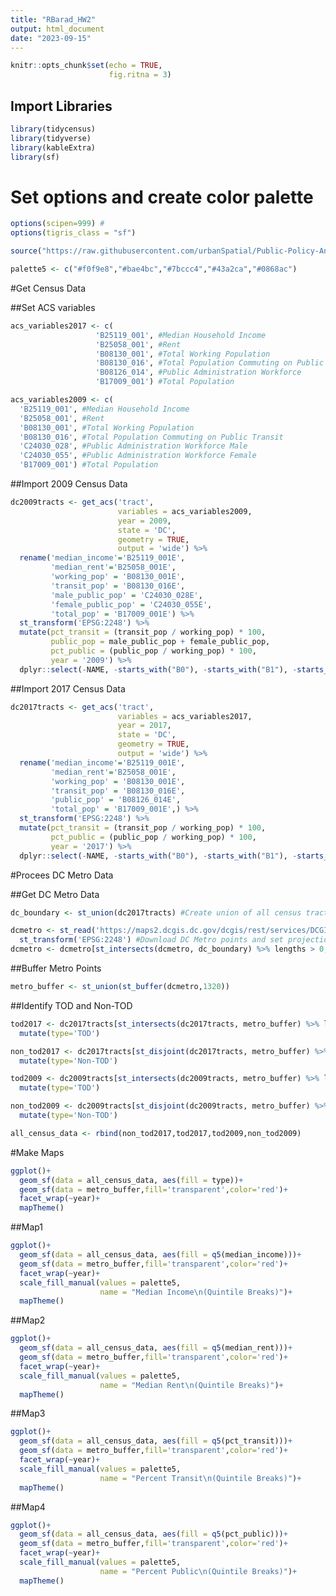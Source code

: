 ```yaml
---
title: "RBarad_HW2"
output: html_document
date: "2023-09-15"
---
```


```r
knitr::opts_chunk$set(echo = TRUE,
                      fig.ritna = 3)
```

## Import Libraries

```r
library(tidycensus)
library(tidyverse)
library(kableExtra)
library(sf)
```

# Set options and create color palette

```r

options(scipen=999) #
options(tigris_class = "sf")

source("https://raw.githubusercontent.com/urbanSpatial/Public-Policy-Analytics-Landing/master/functions.r")

palette5 <- c("#f0f9e8","#bae4bc","#7bccc4","#43a2ca","#0868ac")

```

#Get Census Data

##Set ACS variables

```r

acs_variables2017 <- c(
                   'B25119_001', #Median Household Income
                   'B25058_001', #Rent
                   'B08130_001', #Total Working Population
                   'B08130_016', #Total Population Commuting on Public Transit
                   'B08126_014', #Public Administration Workforce
                   'B17009_001') #Total Population

acs_variables2009 <- c(
  'B25119_001', #Median Household Income
  'B25058_001', #Rent
  'B08130_001', #Total Working Population
  'B08130_016', #Total Population Commuting on Public Transit
  'C24030_028', #Public Administration Workforce Male
  'C24030_055', #Public Administration Workforce Female
  'B17009_001') #Total Population
```


##Import 2009 Census Data

```r
dc2009tracts <- get_acs('tract',
                        variables = acs_variables2009,
                        year = 2009,
                        state = 'DC',
                        geometry = TRUE,
                        output = 'wide') %>%
  rename('median_income'='B25119_001E',
         'median_rent'='B25058_001E',
         'working_pop' = 'B08130_001E',
         'transit_pop' = 'B08130_016E',
         'male_public_pop' = 'C24030_028E',
         'female_public_pop' = 'C24030_055E',
         'total_pop' = 'B17009_001E') %>%
  st_transform('EPSG:2248') %>%
  mutate(pct_transit = (transit_pop / working_pop) * 100,
         public_pop = male_public_pop + female_public_pop,
         pct_public = (public_pop / working_pop) * 100,
         year = '2009') %>%
  dplyr::select(-NAME, -starts_with("B0"), -starts_with("B1"), -starts_with("B2"),-starts_with("C2"), -male_public_pop, -female_public_pop)
```

##Import 2017 Census Data

```r
dc2017tracts <- get_acs('tract',
                        variables = acs_variables2017,
                        year = 2017,
                        state = 'DC',
                        geometry = TRUE,
                        output = 'wide') %>%
  rename('median_income'='B25119_001E',
         'median_rent'='B25058_001E',
         'working_pop' = 'B08130_001E',
         'transit_pop' = 'B08130_016E',
         'public_pop' = 'B08126_014E',
         'total_pop' = 'B17009_001E',) %>%
  st_transform('EPSG:2248') %>%
  mutate(pct_transit = (transit_pop / working_pop) * 100,
         pct_public = (public_pop / working_pop) * 100,
         year = '2017') %>%
  dplyr::select(-NAME, -starts_with("B0"), -starts_with("B1"), -starts_with("B2"))
```

#Procees DC Metro Data

##Get DC Metro Data
```r
dc_boundary <- st_union(dc2017tracts) #Create union of all census tracts in DC

dcmetro <- st_read('https://maps2.dcgis.dc.gov/dcgis/rest/services/DCGIS_DATA/Transportation_Rail_Bus_WebMercator/MapServer/51/query?outFields=*&where=1%3D1&f=geojson') %>%
  st_transform('EPSG:2248') #Download DC Metro points and set projection
dcmetro <- dcmetro[st_intersects(dcmetro, dc_boundary) %>% lengths > 0, ] #Intersect DC metro points with DC boundary
```

##Buffer Metro Points
```r
metro_buffer <- st_union(st_buffer(dcmetro,1320))
```

##Identify TOD and Non-TOD
```r
tod2017 <- dc2017tracts[st_intersects(dc2017tracts, metro_buffer) %>% lengths > 0, ] %>%
  mutate(type='TOD')

non_tod2017 <- dc2017tracts[st_disjoint(dc2017tracts, metro_buffer) %>% lengths > 0, ] %>%
  mutate(type='Non-TOD')

tod2009 <- dc2009tracts[st_intersects(dc2009tracts, metro_buffer) %>% lengths > 0, ] %>%
  mutate(type='TOD')

non_tod2009 <- dc2009tracts[st_disjoint(dc2009tracts, metro_buffer) %>% lengths > 0, ] %>%
  mutate(type='Non-TOD')

all_census_data <- rbind(non_tod2017,tod2017,tod2009,non_tod2009)
```


#Make Maps

```r
ggplot()+
  geom_sf(data = all_census_data, aes(fill = type))+
  geom_sf(data = metro_buffer,fill='transparent',color='red')+
  facet_wrap(~year)+
  mapTheme()
```


##Map1

```r
ggplot()+
  geom_sf(data = all_census_data, aes(fill = q5(median_income)))+
  geom_sf(data = metro_buffer,fill='transparent',color='red')+
  facet_wrap(~year)+
  scale_fill_manual(values = palette5,
                    name = "Median Income\n(Quintile Breaks)")+
  mapTheme()
```

##Map2

```r
ggplot()+
  geom_sf(data = all_census_data, aes(fill = q5(median_rent)))+
  geom_sf(data = metro_buffer,fill='transparent',color='red')+
  facet_wrap(~year)+
  scale_fill_manual(values = palette5,
                    name = "Median Rent\n(Quintile Breaks)")+
  mapTheme()
```

##Map3

```r
ggplot()+
  geom_sf(data = all_census_data, aes(fill = q5(pct_transit)))+
  geom_sf(data = metro_buffer,fill='transparent',color='red')+
  facet_wrap(~year)+
  scale_fill_manual(values = palette5,
                    name = "Percent Transit\n(Quintile Breaks)")+
  mapTheme()
```

##Map4

```r
ggplot()+
  geom_sf(data = all_census_data, aes(fill = q5(pct_public)))+
  geom_sf(data = metro_buffer,fill='transparent',color='red')+
  facet_wrap(~year)+
  scale_fill_manual(values = palette5,
                    name = "Percent Public\n(Quintile Breaks)")+
  mapTheme()
```